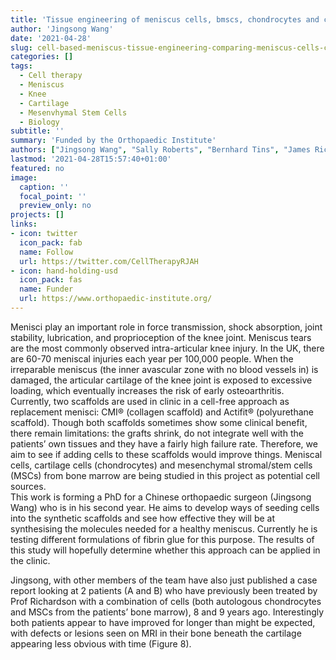```yaml
---
title: 'Tissue engineering of meniscus cells, bmscs, chondrocytes and co-cultures on a scaffolds'
author: 'Jingsong Wang'
date: '2021-04-28'
slug: cell-based-meniscus-tissue-engineering-comparing-meniscus-cells-chondrocytes-bmscs-and-co-cultures-on-synthetic-scaffolds
categories: []
tags:
  - Cell therapy
  - Meniscus
  - Knee
  - Cartilage
  - Mesenvhymal Stem Cells
  - Biology
subtitle: ''
summary: 'Funded by the Orthopaedic Institute'
authors: ["Jingsong Wang", "Sally Roberts", "Bernhard Tins", "James Richardson", "Karina Wright"]
lastmod: '2021-04-28T15:57:40+01:00'
featured: no
image:
  caption: ''
  focal_point: ''
  preview_only: no
projects: []
links:
- icon: twitter
  icon_pack: fab
  name: Follow
  url: https://twitter.com/CellTherapyRJAH
- icon: hand-holding-usd
  icon_pack: fas
  name: Funder
  url: https://www.orthopaedic-institute.org/
---
```


Menisci play an important role in force transmission, shock absorption, joint stability, lubrication, and proprioception of the knee joint. 
Meniscus tears are the most commonly observed intra-articular knee injury. In the UK, there are 60-70 meniscal injuries each year per 100,000 people. 
When the irreparable meniscus (the inner avascular zone with no blood vessels in) is damaged, the articular cartilage of the knee joint is exposed to excessive loading, which eventually increases the risk of early osteoarthritis. 
Currently, two scaffolds are used in clinic in a cell-free approach as replacement menisci: CMI® (collagen scaffold) and Actifit® (polyurethane scaffold). 
Though both scaffolds sometimes show some clinical benefit, there remain limitations: the grafts shrink, do not integrate well with the patients' own tissues and they have a fairly high failure rate. 
Therefore, we aim to see if adding cells to these scaffolds would improve things. Meniscal cells, cartilage cells (chondrocytes) and mesenchymal stromal/stem cells (MSCs) from bone marrow are being studied in this project as potential cell sources.  
This work is forming a PhD for a Chinese orthopaedic surgeon (Jingsong Wang) who is in his second year. 
He aims to develop ways of seeding cells into the synthetic scaffolds and see how effective they will be at synthesising the molecules needed for a healthy meniscus. 
Currently he is testing different formulations of fibrin glue for this purpose. 
The results of this study will hopefully determine whether this approach can be applied in the clinic.

Jingsong, with other members of the team have also just published a case report looking at 2 patients (A and B) who have previously been treated by Prof Richardson with a combination of cells (both autologous chondrocytes and MSCs from the patients' bone marrow), 8 and 9 years ago.
Interestingly both patients appear to have improved for longer than might be expected, with defects or lesions seen on MRI in their bone beneath the cartilage appearing less obvious with time (Figure 8).
